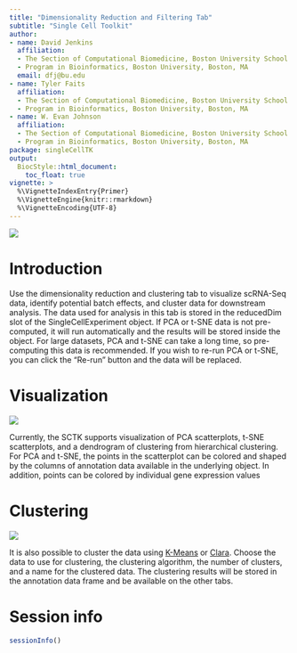 ```yaml
---
title: "Dimensionality Reduction and Filtering Tab"
subtitle: "Single Cell Toolkit"
author:
- name: David Jenkins
  affiliation: 
  - The Section of Computational Biomedicine, Boston University School of Medicine, Boston, MA
  - Program in Bioinformatics, Boston University, Boston, MA
  email: dfj@bu.edu
- name: Tyler Faits
  affiliation: 
  - The Section of Computational Biomedicine, Boston University School of Medicine, Boston, MA
  - Program in Bioinformatics, Boston University, Boston, MA
- name: W. Evan Johnson
  affiliation: 
  - The Section of Computational Biomedicine, Boston University School of Medicine, Boston, MA
  - Program in Bioinformatics, Boston University, Boston, MA
package: singleCellTK
output: 
  BiocStyle::html_document:
    toc_float: true
vignette: >
  %\VignetteIndexEntry{Primer}
  %\VignetteEngine{knitr::rmarkdown}
  %\VignetteEncoding{UTF-8}
---
```


![](img/dr_01.png)

# Introduction

Use the dimensionality reduction and clustering tab to visualize scRNA-Seq data, identify potential batch effects, and cluster data for downstream analysis. The data used for analysis in this tab is stored in the reducedDim slot of the SingleCellExperiment object. If PCA or t-SNE data is not pre-computed, it will run automatically and the results will be stored inside the object. For large datasets, PCA and t-SNE can take a long time, so pre-computing this data is recommended. If you wish to re-run PCA or t-SNE, you can click the "Re-run" button and the data will be replaced.

# Visualization

![](img/dr_02.png)

Currently, the SCTK supports visualization of PCA scatterplots, t-SNE scatterplots, and a dendrogram of clustering from hierarchical clustering. For PCA and t-SNE, the points in the scatterplot can be colored and shaped by the columns of annotation data available in the underlying object. In addition, points can be colored by individual gene expression values

# Clustering

![](img/dr_03.png)

It is also possible to cluster the data using [K-Means](https://en.wikibooks.org/wiki/Data_Mining_Algorithms_In_R/Clustering/K-Means) or [Clara](https://en.wikibooks.org/wiki/Data_Mining_Algorithms_In_R/Clustering/CLARA). Choose the data to use for clustering, the clustering algorithm, the number of clusters, and a name for the clustered data. The clustering results will be stored in the annotation data frame and be available on the other tabs.

# Session info {.unnumbered}

```r
sessionInfo()
```
